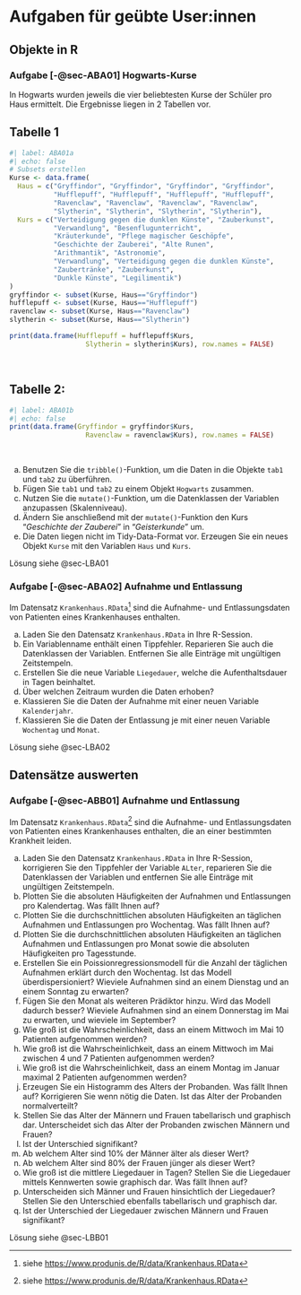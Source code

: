 # Aufgaben für geübte User:innen {#sec-AufgabeGeuebt}

## Objekte in R {#sec-AufgabenGeuebtA}

### Aufgabe [-@sec-ABA01] Hogwarts-Kurse {#sec-ABA01}


::: {.callout-note appearance="simple"}
In Hogwarts wurden jeweils die vier beliebtesten Kurse der Schüler pro Haus ermittelt. Die Ergebnisse liegen in 2 Tabellen vor.


\small

::: {.callout-caution}
## Tabelle 1


```r
#| label: ABA01a
#| echo: false
# Subsets erstellen
Kurse <- data.frame(
  Haus = c("Gryffindor", "Gryffindor", "Gryffindor", "Gryffindor",
           "Hufflepuff", "Hufflepuff", "Hufflepuff", "Hufflepuff",
           "Ravenclaw", "Ravenclaw", "Ravenclaw", "Ravenclaw",
           "Slytherin", "Slytherin", "Slytherin", "Slytherin"),
  Kurs = c("Verteidigung gegen die dunklen Künste", "Zauberkunst", 
           "Verwandlung", "Besenflugunterricht",
           "Kräuterkunde", "Pflege magischer Geschöpfe", 
           "Geschichte der Zauberei", "Alte Runen",
           "Arithmantik", "Astronomie", 
           "Verwandlung", "Verteidigung gegen die dunklen Künste",
           "Zaubertränke", "Zauberkunst", 
           "Dunkle Künste", "Legilimentik")
)
gryffindor <- subset(Kurse, Haus=="Gryffindor")
hufflepuff <- subset(Kurse, Haus=="Hufflepuff")
ravenclaw <- subset(Kurse, Haus=="Ravenclaw")
slytherin <- subset(Kurse, Haus=="Slytherin")

print(data.frame(Hufflepuff = hufflepuff$Kurs,
                   Slytherin = slytherin$Kurs), row.names = FALSE)
```
:::

\bigskip\ 

::: {.callout-caution}
## Tabelle 2:

```r
#| label: ABA01b
#| echo: false
print(data.frame(Gryffindor = gryffindor$Kurs,
                   Ravenclaw = ravenclaw$Kurs), row.names = FALSE)
```

:::

\normalsize

\smallskip\ 

a) Benutzen Sie die `tribble()`-Funktion, um die Daten in die Objekte `tab1` und `tab2` zu überführen.
b) Fügen Sie `tab1` und `tab2` zu einem Objekt `Hogwarts` zusammen.
c) Nutzen Sie die `mutate()`-Funktion, um die Datenklassen der Variablen anzupassen (Skalenniveau).
d) Ändern Sie anschließend mit der `mutate()`-Funktion den Kurs "*Geschichte der Zauberei*" in "*Geisterkunde*" um.
e) Die Daten liegen nicht im Tidy-Data-Format vor. Erzeugen Sie ein neues Objekt `Kurse` mit den Variablen `Haus` und `Kurs`.
:::


::: {.callout-tip appearance="simple"}
Lösung siehe @sec-LBA01
:::



### Aufgabe [-@sec-ABA02] Aufnahme und Entlassung {#sec-ABA02}

::: {.callout-note appearance="simple"}
Im Datensatz `Krankenhaus.RData`^[siehe <https://www.produnis.de/R/data/Krankenhaus.RData>] sind die Aufnahme- und Entlassungsdaten von Patienten eines Krankenhauses enthalten.

a) Laden Sie den Datensatz `Krankenhaus.RData` in Ihre R-Session.
b) Ein Variablenname enthält einen Tippfehler. Reparieren Sie auch die Datenklassen der Variablen. Entfernen Sie alle Einträge mit ungültigen Zeitstempeln. 
c) Erstellen Sie die neue Variable `Liegedauer`, welche die Aufenthaltsdauer in Tagen beinhaltet.
d) Über welchen Zeitraum wurden die Daten erhoben?
e) Klassieren Sie die Daten der Aufnahme mit einer neuen Variable `Kalenderjahr`. 
f) Klassieren Sie die Daten der Entlassung je mit einer neuen Variable `Wochentag` und `Monat`. 
:::

::: {.callout-tip appearance="simple"}
Lösung siehe @sec-LBA02
:::


































\newpage

## Datensätze auswerten {#sec-AufgabenGeuebtB}

### Aufgabe [-@sec-ABB01] Aufnahme und Entlassung {#sec-ABB01}


::: {.callout-note appearance="simple"}

Im Datensatz `Krankenhaus.RData`^[siehe <https://www.produnis.de/R/data/Krankenhaus.RData>] sind die Aufnahme- und Entlassungsdaten von Patienten eines Krankenhauses enthalten, die an einer bestimmten Krankheit leiden.

a) Laden Sie den Datensatz `Krankenhaus.RData` in Ihre R-Session, korrigieren Sie den Tippfehler der Variable `ALter`, reparieren Sie die Datenklassen der Variablen und entfernen Sie alle Einträge mit ungültigen Zeitstempeln. 
b) Plotten Sie die absoluten Häufigkeiten der Aufnahmen und Entlassungen pro Kalendertag. Was fällt Ihnen auf?
c) Plotten Sie die durchschnittlichen absoluten Häufigkeiten an täglichen Aufnahmen und Entlassungen pro Wochentag. Was fällt Ihnen auf?
d) Plotten Sie die durchschnittlichen absoluten Häufigkeiten an täglichen Aufnahmen und Entlassungen pro Monat sowie die absoluten Häufigkeiten pro Tagesstunde.
e) Erstellen Sie ein Poissionregressionsmodell für die Anzahl der täglichen Aufnahmen erklärt durch den Wochentag. Ist das Modell überdispersioniert? Wieviele Aufnahmen sind an einem Dienstag und an einem Sonntag zu erwarten?
f) Fügen Sie den Monat als weiteren Prädiktor hinzu. Wird das Modell dadurch besser? Wieviele Aufnahmen sind an einem Donnerstag im Mai zu erwarten, und wieviele im September?
g) Wie groß ist die Wahrscheinlichkeit, dass an einem Mittwoch im Mai 10 Patienten aufgenommen werden? 
h) Wie groß ist die Wahrscheinlichkeit, dass an einem Mittwoch im Mai zwischen 4 und 7 Patienten aufgenommen werden?
i) Wie groß ist die Wahrscheinlichkeit, dass an einem Montag im Januar maximal 2 Patienten aufgenommen werden?
j) Erzeugen Sie ein Histogramm des Alters der Probanden. Was fällt Ihnen auf? Korrigieren Sie wenn nötig die Daten. Ist das Alter der Probanden normalverteilt?
k) Stellen Sie das Alter der Männern und Frauen tabellarisch und graphisch dar. Unterscheidet sich das Alter der Probanden zwischen Männern und Frauen? 
l) Ist der Unterschied signifikant? 
m) Ab welchem Alter sind 10\% der Männer älter als dieser Wert?
n) Ab welchem Alter sind 80\% der Frauen jünger als dieser Wert?
o) Wie groß ist die mittlere Liegedauer in Tagen? Stellen Sie die Liegedauer mittels Kennwerten sowie graphisch dar. Was fällt Ihnen auf?
p) Unterscheiden sich Männer und Frauen hinsichtlich der Liegedauer? Stellen Sie den Unterschied ebenfalls tabellarisch und graphisch dar.
q) Ist der Unterschied der Liegedauer zwischen Männern und Frauen signifikant?

:::

::: {.callout-tip appearance="simple"}
Lösung siehe @sec-LBB01
:::



